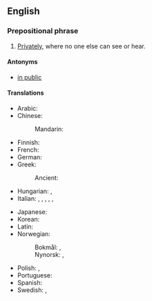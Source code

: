 ==English==

===Prepositional phrase===
{{en-PP}}

# [[privately|Privately]], where no one else can see or hear.

====Antonyms====
* [[in public]]

====Translations====
{{trans-top|privately}}
* Arabic: {{t|ar|بِخَصُوصِيَّة}}
* Chinese:
*: Mandarin: {{t+|cmn|私下|tr=sīxià}}
* Finnish: {{t+|fi|yksityisesti}}
* French: {{t+|fr|en privé}}
* German: {{t+|de|unter vier Augen}}
* Greek:
*: Ancient: {{t|grc|[[κατά|κατ']] [[ἴδιος|ἰδίαν]]}}
* Hungarian: {{t+|hu|bizalmasan}}, {{t+|hu|négyszemközt}}
* Italian: {{t|it|in privato}}, {{t+|it|privatamente}}, {{t|it|fra noi}}, {{t|it|in confidenza}}, {{t+|it|inter nos}}, {{t|it|a quattr'occhi}}
{{trans-mid}}
* Japanese: {{t|ja|非公式に|tr=hikōshiki ni|sc=Jpan}}
* Korean: {{t|ko|은밀히|sc=Kore}}
* Latin: {{t|la|prīvātim}}
* Norwegian:
*: Bokmål: {{t+|nb|under fire øyne}}, {{t|nb|i enerom}}
*: Nynorsk: {{t|nn|under fire auge}}, {{t|nn|i einrom}}
* Polish: {{t|pl|na osobności}}, {{t+|pl|sam na sam}}
* Portuguese: {{t|pt|em privado}}
* Spanish: {{t|es|en privado}}
* Swedish: {{t+|sv|i enrum}}, {{t|sv|mellan fyra ögon}}
{{trans-bottom}}